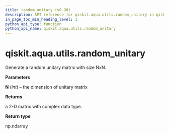 ```yaml
---
title: random_unitary (v0.30)
description: API reference for qiskit.aqua.utils.random_unitary in qiskit v0.30
in_page_toc_min_heading_level: 1
python_api_type: function
python_api_name: qiskit.aqua.utils.random_unitary
---
```


<span id="qiskit-aqua-utils-random-unitary" />

# qiskit.aqua.utils.random\_unitary

<Function id="qiskit.aqua.utils.random_unitary" isDedicatedPage={true} github="https://github.com/qiskit-community/qiskit-aqua/tree/stable/0.9/qiskit/aqua/utils/random_matrix_generator.py" signature="random_unitary(N)">
  Generate a random unitary matrix with size NxN.

  **Parameters**

  **N** (*int*) – the dimension of unitary matrix

  **Returns**

  a 2-D matrix with complex data type.

  **Return type**

  np.ndarray
</Function>

